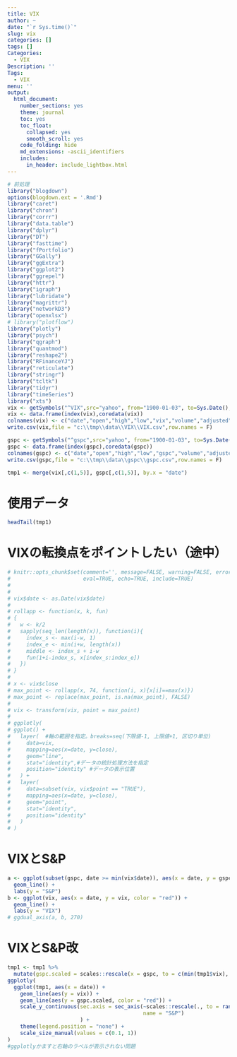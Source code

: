 ```yaml
---
title: VIX
author: ~
date: "`r Sys.time()`"
slug: vix
categories: []
tags: []
Categories:
  - VIX
Description: ''
Tags:
  - VIX
menu: ''
output:
  html_document:
    number_sections: yes
    theme: journal
    toc: yes
    toc_float:
      collapsed: yes
      smooth_scroll: yes
    code_folding: hide
    md_extensions: -ascii_identifiers
    includes:
      in_header: include_lightbox.html
---
```


```r
# 前処理
library("blogdown")
options(blogdown.ext = '.Rmd')
library("caret")
library("chron")
library("corrr")
library("data.table")
library("dplyr")
library("DT")
library("fasttime")
library("fPortfolio")
library("GGally")
library("ggExtra")
library("ggplot2")
library("ggrepel")
library("httr")
library("igraph")
library("lubridate")
library("magrittr")
library("networkD3")
library("openxlsx")
# library("plotflow")
library("plotly")
library("psych")
library("qgraph")
library("quantmod")
library("reshape2")
library("RFinanceYJ")
library("reticulate")
library("stringr")
library("tcltk")
library("tidyr")
library("timeSeries")
library("xts")
vix <- getSymbols("^VIX",src="yahoo", from="1900-01-03", to=Sys.Date(), auto.assign=FALSE)
vix <- data.frame(index(vix),coredata(vix))
colnames(vix) <- c("date","open","high","low","vix","volume","adjusted")
write.csv(vix,file = "c:\\tmp\\data\\VIX\\VIX.csv",row.names = F)

gspc <- getSymbols("^gspc",src="yahoo", from="1900-01-03", to=Sys.Date(), auto.assign=FALSE)
gspc <- data.frame(index(gspc),coredata(gspc))
colnames(gspc) <- c("date","open","high","low","gspc","volume","adjusted")
write.csv(gspc,file = "c:\\tmp\\data\\gspc\\gspc.csv",row.names = F)

tmp1 <- merge(vix[,c(1,5)], gspc[,c(1,5)], by.x = "date")
```

# 使用データ
```r
headTail(tmp1)
```

# VIXの転換点をポイントしたい（途中）

```r
# knitr::opts_chunk$set(comment='', message=FALSE, warning=FALSE, error=FALSE, 
#                       eval=TRUE, echo=TRUE, include=TRUE)
# 
# 
# vix$date <- as.Date(vix$date)
# 
# rollapp <- function(x, k, fun)
# {
#   w <- k/2
#   sapply(seq_len(length(x)), function(i){
#     index_s <- max(i-w, 1)
#     index_e <- min(i+w, length(x))
#     middle <- index_s + i-w
#     fun(1+i-index_s, x[index_s:index_e])
#   })
# }
# 
# x <- vix$close
# max_point <- rollapp(x, 74, function(i, x){x[i]==max(x)})
# max_point <- replace(max_point, is.na(max_point), FALSE)
# 
# vix <- transform(vix, point = max_point)
# 
# ggplotly(
# ggplot() +
#   layer(  #軸の範囲を指定。breaks=seq(下限値-1, 上限値+1, 区切り単位)
#     data=vix, 
#     mapping=aes(x=date, y=close), 
#     geom="line", 
#     stat="identity",#データの統計処理方法を指定 
#     position="identity" #データの表示位置
#   ) +
#   layer(
#     data=subset(vix, vix$point == "TRUE"), 
#     mapping=aes(x=date, y=close), 
#     geom="point", 
#     stat="identity", 
#     position="identity"
#   )
# )
```

# VIXとS&P
```r
a <- ggplot(subset(gspc, date >= min(vix$date)), aes(x = date, y = gspc)) +
  geom_line() +
  labs(y = "S&P")
b <- ggplot(vix, aes(x = date, y = vix, color = "red")) +
  geom_line() +
  labs(y = "VIX")
# ggdual_axis(a, b, 270)
```

# VIXとS&P改
```r
tmp1 <- tmp1 %>%
  mutate(gspc.scaled = scales::rescale(x = gspc, to = c(min(tmp1$vix), max(tmp1$vix))))
ggplotly(
  ggplot(tmp1, aes(x = date)) +
    geom_line(aes(y = vix)) +
    geom_line(aes(y = gspc.scaled, color = "red")) +
    scale_y_continuous(sec.axis = sec_axis(~scales::rescale(., to = range(tmp1$gspc)),
                                           name = "S&P")
                       ) +
    theme(legend.position = "none") +
    scale_size_manual(values = c(0.1, 1))
)
#ggplotlyかますと右軸のラベルが表示されない問題
```